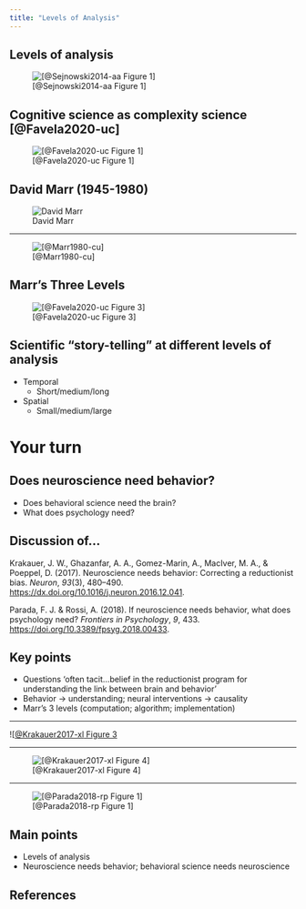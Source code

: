 ```yaml
---
title: "Levels of Analysis"
---
```


## Levels of analysis

![[@Sejnowski2014-aa Figure 1]](https://media.springernature.com/lw685/springer-static/image/art%3A10.1038%2Fnn.3839/MediaObjects/41593_2014_Article_BFnn3839_Fig1_HTML.jpg?as=webp)

## Cognitive science as complexity science [@Favela2020-uc]

![[@Favela2020-uc Figure 1]](https://wires.onlinelibrary.wiley.com/cms/asset/8a77f337-943b-4df9-8da8-b7206093f08d/wcs1525-fig-0001-m.jpg)

## David Marr (1945-1980)

![David Marr](https://encrypted-tbn0.gstatic.com/images?q=tbn:ANd9GcTZGutDYqHcIazwkXdQtGfedIVfGG-DcrtMAK_j93DQgrMI8lsiH7WGttQlgdh0-jO_u4w&usqp=CAU)

---

![[@Marr1980-cu]](https://mitpress.mit.edu/sites/default/files/styles/large_book_cover/http/mitp-content-server.mit.edu%3A18180/books/covers/cover/%3Fcollid%3Dbooks_covers_0%26isbn%3D9780262514620%26type%3D.jpg?itok=7HDFLFlL)

## Marr's Three Levels

![[@Favela2020-uc Figure 3]](https://wires.onlinelibrary.wiley.com/cms/asset/baa7ce31-781c-496a-a687-4e9df7a8e371/wcs1525-fig-0003-m.jpg)

## Scientific "story-telling" at different levels of analysis

- Temporal
    - Short/medium/long
- Spatial
    - Small/medium/large
    
# Your turn

## Does neuroscience need behavior? 

- Does behavioral science need the brain?
- What does psychology need?

## Discussion of...

Krakauer, J. W., Ghazanfar, A. A., Gomez-Marin, A., MacIver, M. A., & Poeppel, D. (2017). Neuroscience needs behavior: Correcting a reductionist bias. *Neuron*, *93*(3), 480–490. <https://dx.doi.org/10.1016/j.neuron.2016.12.041>.

Parada, F. J. & Rossi, A. (2018). If neuroscience needs behavior, what does psychology need? *Frontiers in Psychology*, *9*, 433. <https://doi.org/10.3389/fpsyg.2018.00433>.

## Key points

- Questions 'often tacit...belief in the reductionist program for understanding the link between brain and behavior'
- Behavior -> understanding; neural interventions -> causality
- Marr's 3 levels (computation; algorithm; implementation)

---

![[@Krakauer2017-xl Figure 3](https://ars.els-cdn.com/content/image/1-s2.0-S0896627316310406-gr3.jpg)

---

![[@Krakauer2017-xl Figure 4]](https://ars.els-cdn.com/content/image/1-s2.0-S0896627316310406-gr4.jpg)

---

![[@Parada2018-rp Figure 1]](https://www.frontiersin.org/files/Articles/362280/fpsyg-09-00433-HTML/image_m/fpsyg-09-00433-g001.jpg)

## Main points

- Levels of analysis
- Neuroscience needs behavior; behavioral science needs neuroscience

## References

